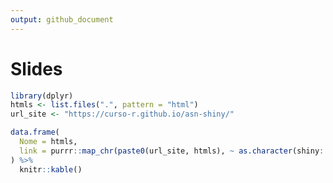 ```yaml
---
output: github_document
---
```


# Slides

```r
library(dplyr)
htmls <- list.files(".", pattern = "html")
url_site <- "https://curso-r.github.io/asn-shiny/"

data.frame(
  Nome = htmls,
  link = purrr::map_chr(paste0(url_site, htmls), ~ as.character(shiny::a(href = .x, "link")))
) %>%
  knitr::kable()
```

